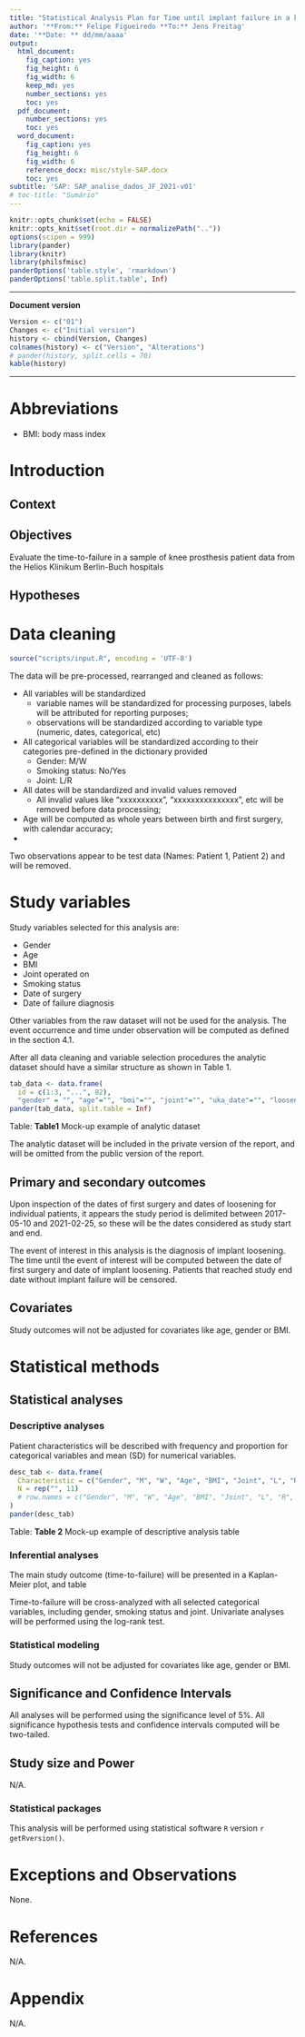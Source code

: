 ```yaml
---
title: "Statistical Analysis Plan for Time until implant failure in a knee prosthesis sub-population of the Helios Klinikum Berlin-Buch hospitals"
author: '**From:** Felipe Figueiredo **To:** Jens Freitag'
date: '**Date: ** dd/mm/aaaa'
output:
  html_document:
    fig_caption: yes
    fig_height: 6
    fig_width: 6
    keep_md: yes
    number_sections: yes
    toc: yes
  pdf_document:
    number_sections: yes
    toc: yes
  word_document:
    fig_caption: yes
    fig_height: 6
    fig_width: 6
    reference_docx: misc/style-SAP.docx
    toc: yes
subtitle: 'SAP: SAP_analise_dados_JF_2021-v01'
# toc-title: "Sumário"
---
```


```r
knitr::opts_chunk$set(echo = FALSE)
knitr::opts_knit$set(root.dir = normalizePath(".."))
options(scipen = 999)
library(pander)
library(knitr)
library(philsfmisc)
panderOptions('table.style', 'rmarkdown')
panderOptions('table.split.table', Inf)
```

---

**Document version**

```r
Version <- c("01")
Changes <- c("Initial version")
history <- cbind(Version, Changes)
colnames(history) <- c("Version", "Alterations")
# pander(history, split.cells = 70)
kable(history)
```

---


# Abbreviations

- BMI: body mass index

# Introduction

## Context

## Objectives

Evaluate the time-to-failure in a sample of knee prosthesis patient data from the Helios Klinikum Berlin-Buch hospitals

## Hypotheses

# Data cleaning

```r
source("scripts/input.R", encoding = 'UTF-8')
```

The data will be pre-processed, rearranged and cleaned as follows:

- All variables will be standardized
  - variable names will be standardized for processing purposes, labels will be attributed for reporting purposes;
  - observations will be standardized according to variable type (numeric, dates, categorical, etc)
- All categorical variables will be standardized according to their categories pre-defined in the dictionary provided
  - Gender: M/W
  - Smoking status: No/Yes
  - Joint: L/R
- All dates will be standardized and invalid values removed
  - All invalid values like "xxxxxxxxxx",  "xxxxxxxxxxxxxxx", etc will be removed before data processing;
- Age will be computed as whole years between birth and first surgery, with calendar accuracy;
- 
  
Two observations appear to be test data (Names: Patient 1, Patient 2) and will be removed.

# Study variables

Study variables selected for this analysis are:

- Gender
- Age
- BMI
- Joint operated on
- Smoking status
- Date of surgery
- Date of failure diagnosis

Other variables from the raw dataset will not be used for the analysis.
The event occurrence and time under observation will be computed as defined in the section 4.1.

After all data cleaning and variable selection procedures the analytic dataset should have a similar structure as shown in Table 1.

```r
tab_data <- data.frame(
  id = c(1:3, "...", 82),
  "gender" = "", "age"="", "bmi"="", "joint"="", "uka_date"="", "loosening_date"="", event="", time="")
pander(tab_data, split.table = Inf)
```

Table: **Table1** Mock-up example of analytic dataset

The analytic dataset will be included in the private version of the report, and will be omitted from the public version of the report.

## Primary and secondary outcomes

Upon inspection of the dates of first surgery and dates of loosening for individual patients, it appears the study period is delimited between 2017-05-10 and 2021-02-25, so these will be the dates considered as study start and end.

The event of interest in this analysis is the diagnosis of implant loosening.
The time until the event of interest will be computed between the date of first surgery and date of implant loosening.
Patients that reached study end date without implant failure will be censored.

## Covariates

Study outcomes will not be adjusted for covariates like age, gender or BMI.

# Statistical methods

## Statistical analyses

### Descriptive analyses

Patient characteristics will be described with frequency and proportion for categorical variables and mean (SD) for numerical variables.

```r
desc_tab <- data.frame(
  Characteristic = c("Gender", "M", "W", "Age", "BMI", "Joint", "L", "R", "Loosening", "Success", "Failure"),#rep("", 9),
  N = rep("", 11)
  # row.names = c("Gender", "M", "W", "Age", "BMI", "Joint", "L", "R", "Loosening")
)
pander(desc_tab)
```

Table: **Table 2** Mock-up example of descriptive analysis table

### Inferential analyses

The main study outcome (time-to-failure) will be presented in a Kaplan-Meier plot, and table

Time-to-failure will be cross-analyzed with all selected categorical variables, including gender, smoking status and joint.
Univariate analyses will be performed using the log-rank test.

### Statistical modeling

Study outcomes will not be adjusted for covariates like age, gender or BMI.

## Significance and Confidence Intervals

All analyses will be performed using the significance level of 5%.
All significance hypothesis tests and confidence intervals computed will be two-tailed.

## Study size and Power

N/A.

### Statistical packages

This analysis will be performed using statistical software `R` version `r getRversion()`.

# Exceptions and Observations

None.

# References

N/A.

# Appendix

N/A.
